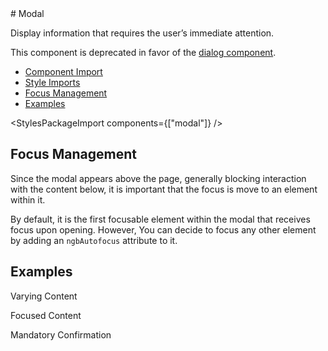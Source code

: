
<Meta of={modalStories} />

<div className="docs-title">
  # Modal

  <nav>
    <link-design of={JSON.stringify(modalStories)}></link-design>
    <NgbComponentDemoLink component="modal" />
  </nav>
</div>

<p className="lead">Display information that requires the user’s immediate attention.</p>

<NgbComponentAlert component="modal" />

<div className="alert alert-warning mb-4">
  This component is deprecated in favor of the <a href="/?path=/docs/562eac2b-6dc1-4007-ba8e-4e981cef0cbc--docs">dialog component</a>.
</div>

<ul>
  <li>
    <a href="#component-import" target="_self">Component Import</a>
  </li>
  <li>
    <a href="#style-imports" target="_self">Style Imports</a>
  </li>
  <li>
    <a href="#focus-management" target="_self">Focus Management</a>
  </li>
  <li>
    <a href="#examples" target="_self">Examples</a>
  </li>
</ul>

<NgbComponentImport module="NgbModalModule" />

<StylesPackageImport components={["modal"]} />

## Focus Management
Since the modal appears above the page, generally blocking interaction with the content below,
it is important that the focus is move to an element within it.

By default, it is the first focusable element within the modal that receives focus upon opening.
However, You can decide to focus any other element by adding an `ngbAutofocus` attribute to it.

## Examples

<PostTabs>
  <PostTabHeader panel="varying-content">Varying Content</PostTabHeader>
  <PostTabPanel name="varying-content">
    <Source code={modalVaryingContent} language="typescript"/>
  </PostTabPanel>

  <PostTabHeader panel="focused-content">Focused Content</PostTabHeader>
  <PostTabPanel name="focused-content">
    <Source code={modalFocusedContent} language="typescript"/>
  </PostTabPanel>

  <PostTabHeader panel="blocking">Mandatory Confirmation</PostTabHeader>
  <PostTabPanel name="blocking">
    <Source code={modalBlocking} language="typescript"/>
  </PostTabPanel>
</PostTabs>

